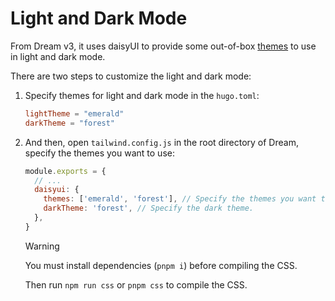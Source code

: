 # Light and Dark Mode

From Dream v3, it uses daisyUI to provide some out-of-box [themes](https://daisyui.com/docs/themes/) to use in light and dark mode.

There are two steps to customize the light and dark mode:

1. Specify themes for light and dark mode in the `hugo.toml`:

   ```toml
   lightTheme = "emerald"
   darkTheme = "forest"
   ```

1. And then, open `tailwind.config.js` in the root directory of Dream, specify the themes you want to use:

   ```js
   module.exports = {
     // ...
     daisyui: {
       themes: ['emerald', 'forest'], // Specify the themes you want to use.
       darkTheme: 'forest', // Specify the dark theme.
     },
   }
   ```

   > [!WARNING]
   >
   > You must install dependencies (`pnpm i`) before compiling the CSS.

   Then run `npm run css` or `pnpm css` to compile the CSS.
